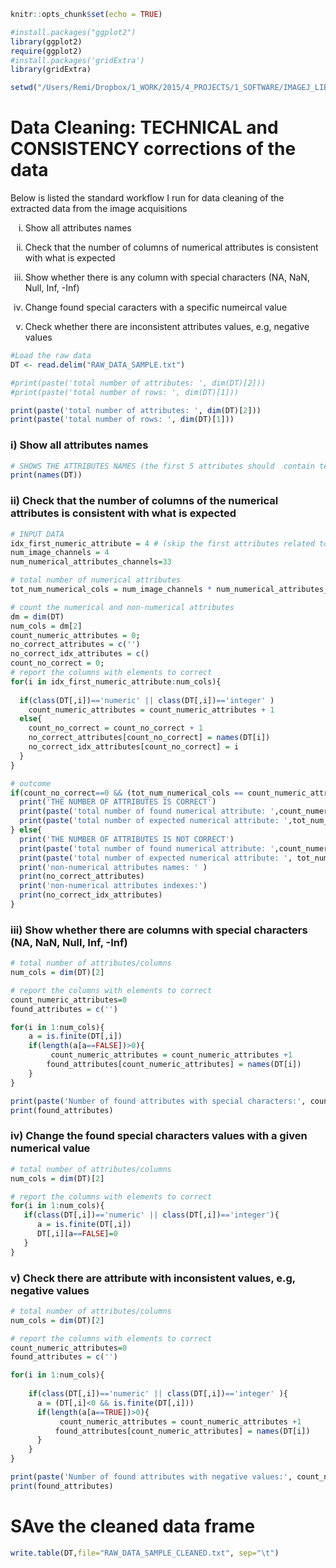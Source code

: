 ```r
knitr::opts_chunk$set(echo = TRUE)
```

```r
#install.packages("ggplot2")
library(ggplot2)
require(ggplot2)
#install.packages('gridExtra')
library(gridExtra)
```



```r
setwd("/Users/Remi/Dropbox/1_WORK/2015/4_PROJECTS/1_SOFTWARE/IMAGEJ_LIB/CELL SIGNALING ANALYSIS/CODE/6_DATA_CLEANING")
```
# Data Cleaning: TECHNICAL and CONSISTENCY corrections of the data
Below is listed the standard workflow I run for data cleaning of the extracted data from the image acquisitions  


i) Show all attributes names

ii) Check that the number of columns of numerical attributes is consistent with what is expected

iii) Show whether there is any column with special characters (NA, NaN, Null, Inf, -Inf) 

iv) Change found special caracters with a specific numeircal value

v) Check whether there are inconsistent attributes values, e.g,  negative values



```r
#Load the raw data
DT <- read.delim("RAW_DATA_SAMPLE.txt")

#print(paste('total number of attributes: ', dim(DT)[2]))
#print(paste('total number of rows: ', dim(DT)[1]))
```

```r
print(paste('total number of attributes: ', dim(DT)[2]))
print(paste('total number of rows: ', dim(DT)[1]))
```


### i) Show all attributes names
```r

# SHOWS THE ATTRIBUTES NAMES (the first 5 attributes should  contain textual information)
print(names(DT))

```

### ii) Check that the number of columns of the numerical attributes is consistent with what is expected
```r

# INPUT DATA
idx_first_numeric_attribute = 4 # (skip the first attributes related to textual information)
num_image_channels = 4
num_numerical_attributes_channels=33

# total number of numerical attributes
tot_num_numerical_cols = num_image_channels * num_numerical_attributes_channels

# count the numerical and non-numerical attributes
dm = dim(DT)
num_cols = dm[2]
count_numeric_attributes = 0;
no_correct_attributes = c('')
no_correct_idx_attributes = c()
count_no_correct = 0;
# report the columns with elements to correct
for(i in idx_first_numeric_attribute:num_cols){
  
  if(class(DT[,i])=='numeric' || class(DT[,i])=='integer' )
    count_numeric_attributes = count_numeric_attributes + 1 
  else{
    count_no_correct = count_no_correct + 1
    no_correct_attributes[count_no_correct] = names(DT[i])
    no_correct_idx_attributes[count_no_correct] = i
  }
}

# outcome
if(count_no_correct==0 && (tot_num_numerical_cols == count_numeric_attributes)){
  print('THE NUMBER OF ATTRIBUTES IS CORRECT')
  print(paste('total number of found numerical attribute: ',count_numeric_attributes ))
  print(paste('total number of expected numerical attribute: ',tot_num_numerical_cols ))
} else{
  print('THE NUMBER OF ATTRIBUTES IS NOT CORRECT')
  print(paste('total number of found numerical attribute: ',count_numeric_attributes  ))
  print(paste('total number of expected numerical attribute: ', tot_num_numerical_cols))
  print('non-numerical attributes names: ' )
  print(no_correct_attributes)
  print('non-numerical attributes indexes:')
  print(no_correct_idx_attributes)
}
```

### iii) Show whether there are columns with special characters (NA, NaN, Null, Inf, -Inf) 


```r
# total number of attributes/columns
num_cols = dim(DT)[2]

# report the columns with elements to correct
count_numeric_attributes=0
found_attributes = c('')

for(i in 1:num_cols){
    a = is.finite(DT[,i])
    if(length(a[a==FALSE])>0){
         count_numeric_attributes = count_numeric_attributes +1
        found_attributes[count_numeric_attributes] = names(DT[i])
    }
}

print(paste('Number of found attributes with special characters:', count_numeric_attributes))
print(found_attributes)
```

### iv) Change the found special characters values with a given numerical value
```r
# total number of attributes/columns
num_cols = dim(DT)[2]

# report the columns with elements to correct
for(i in 1:num_cols){
   if(class(DT[,i])=='numeric' || class(DT[,i])=='integer'){
      a = is.finite(DT[,i])
      DT[,i][a==FALSE]=0
   }
}
```

### v) Check there are attribute with inconsistent values, e.g,  negative values
```r
# total number of attributes/columns
num_cols = dim(DT)[2]

# report the columns with elements to correct
count_numeric_attributes=0
found_attributes = c('')

for(i in 1:num_cols){
  
    if(class(DT[,i])=='numeric' || class(DT[,i])=='integer' ){
      a = (DT[,i]<0 && is.finite(DT[,i]))
      if(length(a[a==TRUE])>0){
           count_numeric_attributes = count_numeric_attributes +1
          found_attributes[count_numeric_attributes] = names(DT[i])
      }
    }
}

print(paste('Number of found attributes with negative values:', count_numeric_attributes))
print(found_attributes)

```

# SAve the cleaned data frame
```r
write.table(DT,file="RAW_DATA_SAMPLE_CLEANED.txt", sep="\t")
```

